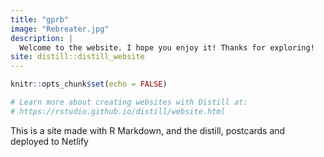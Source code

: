 ```yaml
---
title: "gprb"
image: "Rebreater.jpg"
description: |
  Welcome to the website. I hope you enjoy it! Thanks for exploring!
site: distill::distill_website
---
```


```r
knitr::opts_chunk$set(echo = FALSE)

# Learn more about creating websites with Distill at:
# https://rstudio.github.io/distill/website.html

```

This is a site made with R Markdown, and the distill, postcards and deployed to Netlify